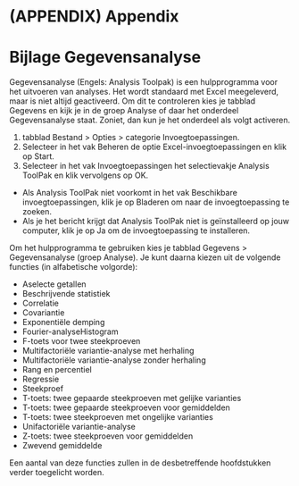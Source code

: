# (APPENDIX) Appendix {-}

# Bijlage Gegevensanalyse {#bijlage-toolpak}

Gegevensanalyse (Engels: Analysis Toolpak) is een hulpprogramma voor het uitvoeren van analyses. Het wordt standaard met Excel meegeleverd, maar is niet altijd geactiveerd. Om dit te controleren kies je tabblad Gegevens en kijk je in de groep Analyse of daar het onderdeel Gegevensanalyse staat. Zoniet, dan kun je het onderdeel als volgt activeren.

1.  tabblad Bestand \> Opties \> categorie Invoegtoepassingen.
2.  Selecteer in het vak Beheren de optie Excel-invoegtoepassingen en klik op Start.
3.  Selecteer in het vak Invoegtoepassingen het selectievakje Analysis ToolPak en klik vervolgens op OK.

-   Als Analysis ToolPak niet voorkomt in het vak Beschikbare invoegtoepassingen, klik je op Bladeren om naar de invoegtoepassing te zoeken.
-   Als je het bericht krijgt dat Analysis ToolPak niet is geïnstalleerd op jouw computer, klik je op Ja om de invoegtoepassing te installeren.

Om het hulpprogramma te gebruiken kies je tabblad Gegevens \> Gegevensanalyse (groep Analyse). Je kunt daarna kiezen uit de volgende functies (in alfabetische volgorde):

-   Aselecte getallen
-   Beschrijvende statistiek
-   Correlatie
-   Covariantie
-   Exponentiële demping
-   Fourier-analyseHistogram
-   F-toets voor twee steekproeven
-   Multifactoriële variantie-analyse met herhaling
-   Multifactoriële variantie-analyse zonder herhaling
-   Rang en percentiel
-   Regressie
-   Steekproef
-   T-toets: twee gepaarde steekproeven met gelijke varianties
-   T-toets: twee gepaarde steekproeven voor gemiddelden
-   T-toets: twee steekproeven met ongelijke varianties
-   Unifactoriële variantie-analyse
-   Z-toets: twee steekproeven voor gemiddelden
-   Zwevend gemiddelde

Een aantal van deze functies zullen in de desbetreffende hoofdstukken verder toegelicht worden.
